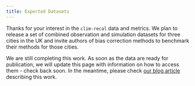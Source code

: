 ```yaml
---
title: Exported Datasets
---
```

Thanks for your interest in the `clim-recal` data and metrics. We plan to release a set of combined observation and simulation datasets for three cities in the UK and invite authors of bias correction methods to benchmark their methods for those cities.

We are still completing this work. As soon as the data are ready for publication, we will update this page with information on how to access them - check back soon.
In the meantime, please check [our blog article](https://urban-analytics-technology-platform.github.io/blog/platform_v2_release#clim-recal-a-climate-bias-correction-dataset-for-three-cities) describing this work.

